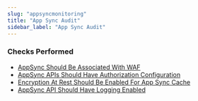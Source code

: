 ```yaml
---
slug: "appsyncmonitoring"
title: "App Sync Audit"
sidebar_label: "App Sync Audit"
---
```


### Checks Performed

- [AppSync Should Be Associated With WAF](appsyncmonitoring/rules/appsync_associated_with_waf)
- [AppSync APIs Should Have Authorization Configuration](appsyncmonitoring/rules/appsync_authorization)
- [Encryption At Rest Should Be Enabled For App Sync Cache](appsyncmonitoring/rules/appsync_cache_encryption_at_rest)
- [AppSync API Should Have Logging Enabled](appsyncmonitoring/rules/appsync_logging_enabled)
